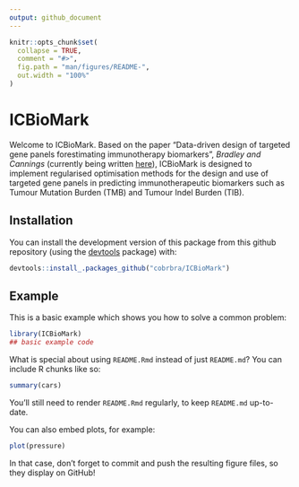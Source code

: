 ```yaml
---
output: github_document
---
```


<!-- README.md is generated from README.Rmd. Please edit that file -->

```r
knitr::opts_chunk$set(
  collapse = TRUE,
  comment = "#>",
  fig.path = "man/figures/README-",
  out.width = "100%"
)
```

# ICBioMark

<!-- badges: start -->
<!-- badges: end -->

Welcome to ICBioMark. Based on the paper "Data-driven design of targeted gene panels forestimating immunotherapy biomarkers", *Bradley and Cannings* (currently being written [here](https://github.com/cobrbra/TargetedPanelEstimation_Paper)), ICBioMark is designed to implement regularised optimisation methods for the design and use of targeted gene panels in predicting immunotherapeutic biomarkers such as Tumour Mutation Burden (TMB) and Tumour Indel Burden (TIB).

## Installation

<!-- You can install the development version of ICBioMark from [CRAN](https://CRAN.R-project.org) with: -->
You can install the development version of this package from this github repository (using the [devtools](https://cran.r-project.org/web/packages/devtools/index.html) package) with:

``` r
devtools::install_.packages_github("cobrbra/ICBioMark")
```

## Example

This is a basic example which shows you how to solve a common problem:

```r
library(ICBioMark)
## basic example code
```

What is special about using `README.Rmd` instead of just `README.md`? You can include R chunks like so:

```r
summary(cars)
```

You'll still need to render `README.Rmd` regularly, to keep `README.md` up-to-date.

You can also embed plots, for example:

```r
plot(pressure)
```

In that case, don't forget to commit and push the resulting figure files, so they display on GitHub!
